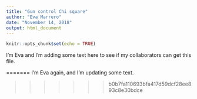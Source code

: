 ```yaml
---
title: "Gun control Chi square"
author: "Eva Marrero"
date: "November 14, 2018"
output: html_document
---
```


```r
knitr::opts_chunk$set(echo = TRUE)
```

I'm Eva and I'm adding some text here to see if my collaborators can get this file.

=======
I'm Eva again, and I'm updating some text.





>>>>>>> b0b7fa110693bfa417d59dcf28ee893c8e30bdce
